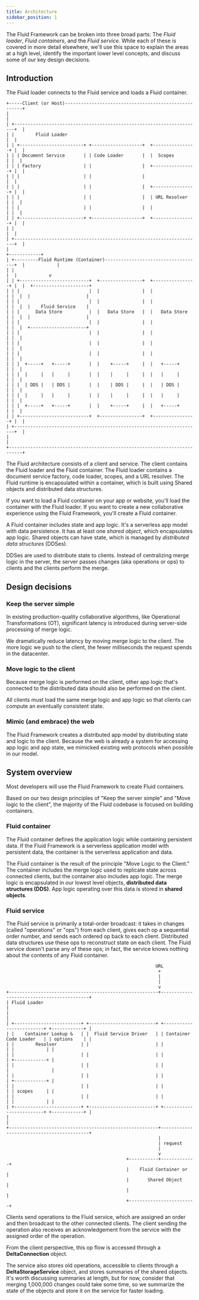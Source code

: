 ```yaml
---
title: Architecture
sidebar_position: 1
---
```


The Fluid Framework can be broken into three broad parts: The *Fluid loader*, *Fluid containers*, and the *Fluid
service*. While each of these is covered in more detail elsewhere, we'll use this space to explain the areas at a high
level, identify the important lower level concepts, and discuss some of our key design decisions.

## Introduction

The Fluid loader connects to the Fluid service and loads a Fluid container.

```goat
+-----Client (or Host)------------------------------------------------------+
|                                                                           |
| +----------------------------------------------------------------------+  |
| |        Fluid Loader                                                  |  |
| | +------------------------+ +-------------------+  +----------------+ |  |
| | | Document Service       | | Code Loader       |  |  Scopes        | |  |
| | | Factory                | |                   |  +----------------+ |  |
| | |                        | |                   |                     |  |
| | |                        | |                   |  +----------------+ |  |
| | |                        | |                   |  | URL Resolver   | |  |
| | |                        | |                   |  |                | |  |
| | +------------------------+ +-------------------+  +----------------+ |  |
| |                                                                      |  |
| +----------------------------------------------------------------------+  |
|                                                                           +------------+
| +---------Fluid Runtime (Container)------------------------------------+  |            |
| |                                                                      |  |            v
| | +--------------------------+  +----------------+  +----------------+ |  |  +---------------------+
| | |                          |  |                |  |                | |  |  |                     |
| | |                          |  |                |  |                | |  |  |    Fluid Service    |
| | |      Data Store          |  |   Data Store   |  |   Data Store   | |  |  |                     |
| | |                          |  |                |  |                | |  |  +---------------------+
| | |                          |  |                |  |                | |  |
| | |                          |  |                |  |                | |  |
| | |                          |  |                |  |                | |  |
| | |  +-----+   +-----+       |  |    +-----+     |  |   +-----+      | |  |
| | |  |     |   |     |       |  |    |     |     |  |   |     |      | |  |
| | |  | DDS |   | DDS |       |  |    | DDS |     |  |   | DDS |      | |  |
| | |  |     |   |     |       |  |    |     |     |  |   |     |      | |  |
| | |  +-----+   +-----+       |  |    +-----+     |  |   +-----+      | |  |
| | +--------------------------+  +----------------+  +----------------+ |  |
| +----------------------------------------------------------------------+  |
|                                                                           |
+---------------------------------------------------------------------------+
```

The Fluid architecture consists of a client and service. The
client contains the Fluid loader and the Fluid container. The Fluid loader contains a document service factory, code
loader, scopes, and a URL resolver. The Fluid runtime is encapsulated within a container, which is built using Shared
objects and distributed data structures.

If you want to load a Fluid container on your app or website, you'll load the container with the Fluid loader. If you
want to create a new collaborative experience using the Fluid Framework, you'll create a Fluid container.

A Fluid container includes state and app logic. It's a serverless app model with data persistence. It has at least one
*shared object*, which encapsulates app logic. Shared objects can have state, which is managed by *distributed data
structures* (DDSes).

DDSes are used to distribute state to clients. Instead of centralizing merge logic in the
server, the server passes changes (aka operations or ops) to clients and the clients perform the merge.

## Design decisions

### Keep the server simple

In existing production-quality collaborative algorithms, like Operational Transformations (OT), significant latency is
introduced during server-side processing of merge logic.

We dramatically reduce latency by moving merge logic to the client. The more logic we push to the client, the fewer
milliseconds the request spends in the datacenter.

### Move logic to the client

Because merge logic is performed on the client, other app logic that's connected to the distributed data should also be
performed on the client.

All clients must load the same merge logic and app logic so that clients can compute an eventually consistent state.

### Mimic (and embrace) the web

The Fluid Framework creates a distributed app model by distributing state and logic to the client. Because the web is
already a system for accessing app logic and app state, we mimicked existing web protocols when possible in our model.

## System overview

Most developers will use the Fluid Framework to create Fluid containers.

Based on our two design principles of "Keep the server simple" and "Move logic to the client", the majority of the Fluid
codebase is focused on building containers.

### Fluid container

The Fluid container defines the application logic while containing persistent data. If the Fluid Framework is a
serverless application model with persistent data, the container is the serverless application and data.

The Fluid container is the result of the principle "Move Logic to the Client." The container includes the merge logic
used to replicate state across connected clients, but the container also includes app logic. The merge logic is
encapsulated in our lowest level objects, **distributed data structures (DDS)**. App logic operating over this data is
stored in **shared objects**.

### Fluid service

The Fluid service is primarily a total-order broadcast: it takes in changes (called "operations" or "ops") from each
client, gives each op a sequential order number, and sends each ordered op back to each client. Distributed data
structures use these ops to reconstruct state on each client. The Fluid service doesn't parse any of these ops; in fact,
the service knows nothing about the contents of any Fluid container.

```goat
                                                        URL
                                                         +
                                                         |
                                                         |
                                                         v
+--------------------------------------------------------+-------------------------------------------+
| Fluid Loader                                                                                       |
|                                                                                                    |
| +-------------------------+ +-------------------------+ +-------------------------+ +------------+ |
| |    Container Lookup &   | |  Fluid Service Driver   | | Container Code Loader   | | options    | |
| |        Resolver         | |                         | |                         | |            | |
| |                         | |                         | |                         | +------------+ |
| |                         | |                         | |                         |                |
| |                         | |                         | |                         | +------------+ |
| |                         | |                         | |                         | | scopes     | |
| |                         | |                         | |                         | |            | |
| +-------------------------+ +-------------------------+ +-------------------------+ +------------+ |
|                                                                                                    |
+--------------------------------------------------------+-------------------------------------------+
                                                         |
                                                         | request
                                                         |
                                                         v
                                             +-----------+-------------+
                                             |    Fluid Container or   |
                                             |       Shared Object     |
                                             |                         |
                                             +-------------------------+
```

Clients send operations to the Fluid service, which are assigned an order and then broadcast to the other connected
clients. The client sending the operation also receives an acknowledgement from the service with the assigned order of
the operation.

From the client perspective, this op flow is accessed through a **DeltaConnection** object.

The service also stores old operations, accessible to clients through a **DeltaStorageService** object, and stores
summaries of the shared objects. It's worth discussing summaries at length, but for now, consider that merging
1,000,000 changes could take some time, so we summarize the state of the objects and store it on the service for faster
loading.
